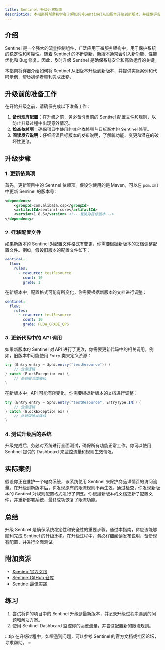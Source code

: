 ```yaml
---
title: Sentinel 升级迁移指南
description: 本指南将帮助初学者了解如何将Sentinel从旧版本升级到新版本，并提供详细的迁移步骤和最佳实践。
---
```


## 介绍

Sentinel 是一个强大的流量控制组件，广泛应用于微服务架构中，用于保护系统的稳定性和可靠性。随着 Sentinel 的不断更新，新版本通常会引入新功能、性能优化和 Bug 修复。因此，及时升级 Sentinel 是确保系统安全和高效运行的关键。

本指南将详细介绍如何将 Sentinel 从旧版本升级到新版本，并提供实际案例和代码示例，帮助初学者顺利完成迁移。

## 升级前的准备工作

在开始升级之前，请确保完成以下准备工作：

1. **备份现有配置**：在升级之前，务必备份当前的 Sentinel 配置文件和规则，以防止升级过程中出现意外情况。
2. **检查依赖项**：确保项目中使用的其他依赖项与目标版本的 Sentinel 兼容。
3. **阅读发布说明**：仔细阅读目标版本的发布说明，了解新功能、变更和潜在的破坏性更改。

## 升级步骤

### 1. 更新依赖项

首先，更新项目中的 Sentinel 依赖项。假设你使用的是 Maven，可以在 `pom.xml` 中更新 Sentinel 的版本号：

```xml
<dependency>
    <groupId>com.alibaba.csp</groupId>
    <artifactId>sentinel-core</artifactId>
    <version>1.8.6</version> <!-- 替换为目标版本 -->
</dependency>
```

### 2. 迁移配置文件

如果新版本的 Sentinel 对配置文件格式有变更，你需要根据新版本的文档调整配置文件。例如，假设旧版本的配置文件如下：

```yaml
sentinel:
  flow:
    rules:
      - resource: testResource
        count: 10
        grade: 1
```

在新版本中，配置格式可能有所变化，你需要根据新版本的文档进行调整：

```yaml
sentinel:
  flow:
    rules:
      - resource: testResource
        count: 10
        grade: FLOW_GRADE_QPS
```

### 3. 更新代码中的 API 调用

如果新版本的 Sentinel 对 API 进行了更改，你需要更新代码中的相关调用。例如，旧版本中可能使用 `Entry` 类来定义资源：

```java
try (Entry entry = SphU.entry("testResource")) {
    // 业务逻辑
} catch (BlockException ex) {
    // 处理限流或降级
}
```

在新版本中，API 可能有所变化，你需要根据新版本的文档进行调整：

```java
try (Entry entry = SphU.entry("testResource", EntryType.IN)) {
    // 业务逻辑
} catch (BlockException ex) {
    // 处理限流或降级
}
```

### 4. 测试升级后的系统

升级完成后，务必对系统进行全面测试，确保所有功能正常工作。你可以使用 Sentinel 提供的 Dashboard 来监控流量和规则生效情况。

## 实际案例

假设你正在维护一个电商系统，该系统使用 Sentinel 来保护商品详情页的访问流量。在升级到新版本后，你发现原有的限流规则不再生效。通过检查，你发现新版本的 Sentinel 对规则配置格式进行了调整。你根据新版本的文档更新了配置文件，并重新部署系统，最终成功恢复了限流功能。

## 总结

升级 Sentinel 是确保系统稳定性和安全性的重要步骤。通过本指南，你应该能够顺利完成 Sentinel 的升级迁移。在升级过程中，务必仔细阅读发布说明，备份现有配置，并进行全面测试。

## 附加资源

- [Sentinel 官方文档](https://sentinelguard.io/)
- [Sentinel GitHub 仓库](https://github.com/alibaba/Sentinel)
- [Sentinel 最佳实践](https://sentinelguard.io/zh-cn/docs/best-practices.html)

## 练习

1. 尝试将你的项目中的 Sentinel 升级到最新版本，并记录升级过程中遇到的问题和解决方案。
2. 使用 Sentinel Dashboard 监控你的系统流量，并尝试配置新的限流规则。

:::tip
在升级过程中，如果遇到问题，可以参考 Sentinel 的官方文档或社区论坛，寻求帮助。
:::